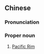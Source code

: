 {{also|环太平洋地区}}
==Chinese==
{{zh-forms|s=环太平洋地区|type=132}}

===Pronunciation===
{{zh-pron
|m=Huán Tàipíngyáng Dìqū
|c=waan4 taai3 ping4 joeng4 dei6 keoi1
|cat=propn
}}

===Proper noun===
{{zh-proper noun}}

# [[Pacific Rim]]